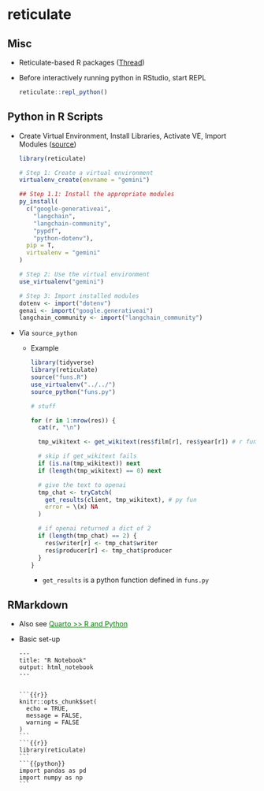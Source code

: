 # reticulate {#sec-py-retic .unnumbered}

## Misc {#sec-py-retic-misc .unnumbered}

-   Reticulate-based R packages ([Thread](https://fosstodon.org/@atsyplenkov/113241576815835929))

-   Before interactively running python in RStudio, start REPL

    ``` r
    reticulate::repl_python()
    ```

## Python in R Scripts {#sec-py-retic-pynr .unnumbered}

-   Create Virtual Environment, Install Libraries, Activate VE, Import Modules ([source](https://www.r-bloggers.com/2024/08/gemini-1-5-flash-better-than-rag-lets-check-it-out-in-r/))

    ``` r
    library(reticulate)

    # Step 1: Create a virtual environment 
    virtualenv_create(envname = "gemini")

    ## Step 1.1: Install the appropriate modules
    py_install(
      c("google-generativeai",
        "langchain",
        "langchain-community",
        "pypdf",
        "python-dotenv"), 
      pip = T, 
      virtualenv = "gemini"
    )

    # Step 2: Use the virtual environment
    use_virtualenv("gemini")

    # Step 3: Import installed modules
    dotenv <- import("dotenv")
    genai <- import("google.generativeai")
    langchain_community <- import("langchain_community")
    ```

-   Via `source_python`

    -   [Example]{.ribbon-highlight}

        ``` r
        library(tidyverse)
        library(reticulate)
        source("funs.R")
        use_virtualenv("../../")
        source_python("funs.py")

        # stuff

        for (r in 1:nrow(res)) {
          cat(r, "\n")

          tmp_wikitext <- get_wikitext(res$film[r], res$year[r]) # r fun

          # skip if get_wikitext fails
          if (is.na(tmp_wikitext)) next
          if (length(tmp_wikitext) == 0) next

          # give the text to openai
          tmp_chat <- tryCatch(
            get_results(client, tmp_wikitext), # py fun
            error = \(x) NA
          )

          # if openai returned a dict of 2
          if (length(tmp_chat) == 2) {
            res$writer[r] <- tmp_chat$writer
            res$producer[r] <- tmp_chat$producer
          }
        }
        ```

        -   `get_results` is a python function defined in `funs.py`

## RMarkdown {#sec-py-retic-rmark .unnumbered}

-   Also see [Quarto \>\> R and Python](quarto-rmarkdown.qmd#r-and-python){style="color: green"}

-   Basic set-up

    ````         
    ---
    title: "R Notebook"
    output: html_notebook
    ---


    ```{{r}}
    knitr::opts_chunk$set(
      echo = TRUE,
      message = FALSE,
      warning = FALSE
    )
    ```
    ```{{r}}
    library(reticulate) 
    ```
    ```{{python}}
    import pandas as pd 
    import numpy as np
    ```
    ````
